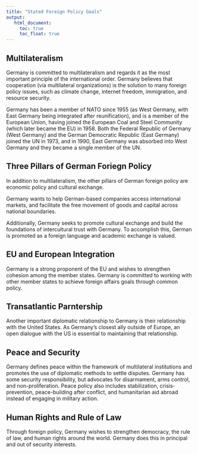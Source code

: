 ```yaml
---
title: "Stated Foreign Policy Goals"
output:
   html_document:
     toc: true
     toc_float: true
---
```

## Multilateralism

Germany is committed to multilateralism and regards it as the most important principle of the international order. Germany believes that cooperation (via multilateral organizations) is the solution to many foreign policy issues, such as climate change, internet freedom, immigration, and resource security. 

Germany has been a member of NATO since 1955 (as West Germany, with East Germany being integrated after reunification), and is a member of the European Union, having joined the  European Coal and Steel Community (which later became the EU) in 1958. Both the Federal Republic of Germany (West Germany) and the German Democratic Republic (East Germany) joined the UN in 1973, and in 1990, East Germany was absorbed into West Germany and they became a single member of the UN. 

## Three Pillars of German Foriegn Policy

In addition to multilateralism, the other pillars of German foreign policy are economic policy and cultural exchange. 

Germany wants to help German-based companies access international markets, and facilitate the free movement of goods and capital across national boundaries. 

Additionally, Germany seeks to promote cultural exchange and build the foundations of intercultural trust with Germany. To accomplish this, German is promoted as a foreign language and academic exchange is valued. 

## EU and European Integration

Germany is a strong proponent of the EU and wishes to strengthen cohesion among the member states. Germany is committed to working with other member states to achieve foreign affairs goals through common policy. 

## Transatlantic Parntership

Another important diplomatic relationship to Germany is their relationship with the United States. As Germany's closest ally outside of Europe, an open dialogue with the US is essential to maintaining that relationship. 

## Peace and Security

Germany defines peace within the framework of multilateral institutions and promotes the use of diplomatic methods to settle disputes. Germany has some security responsibility, but advocates for disarmament, arms control, and non-proliferation. Peace policy also includes stabilization, crisis-prevention, peace-building after conflict, and humanitarian aid abroad instead of engaging in military action. 

## Human Rights and Rule of Law

Through foreign policy, Germany wishes to strengthen democracy, the rule of law, and human rights around the world. Germany does this in principal and out of security interests. 